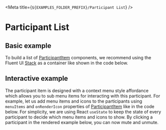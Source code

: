 
<Meta title={`${EXAMPLES_FOLDER_PREFIX}/Participant List`} />

# Participant List

## Basic example

To build a list of [ParticipantItem](./?path=/docs/ui-components-participantitem--participant-item) components, we recommend
using the Fluent UI [Stack](https://developer.microsoft.com/en-us/fluentui#/controls/web/stack) as a container like shown in the
code below.

<Source code={BasicParticipantListExampleText} />

<Canvas withSource="none">
  <BasicParticipantListExample />
</Canvas>

## Interactive example

The participant item is designed with a context menu style affordance which allows you to sub menu items for interacting
with this participant. For example, let us add menu items and icons to the participants using `menuItems` and
`onRenderIcon` properties of [ParticipantItem](./?path=/docs/ui-components-participantitem--participant-item#props)
like in the code below. For simplicity, we are using React `useState` to keep the state of every participant
to decide which menu items and icons to show. By clicking a participant in the rendered example below, you can now mute and unmute.

<Source code={InteractiveParticipantListExampleText} />

<Canvas withSource="none">
  <InteractiveParticipantListExample />
</Canvas>
